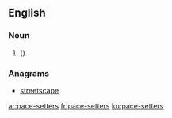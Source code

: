 ==English==

===Noun===
{{head|en|head=[[pace]]-[[setters]]}}
# {{plural of|pace-setter|lang=en|nodot=1}} ({{alternative spelling of|pacesetters|lang=en|nocap=1|nodot=1}}).

===Anagrams===
* [[streetscape#English|streetscape]]

[[ar:pace-setters]]
[[fr:pace-setters]]
[[ku:pace-setters]]